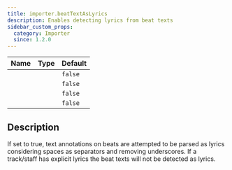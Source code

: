 ```yaml
---
title: importer.beatTextAsLyrics
description: Enables detecting lyrics from beat texts
sidebar_custom_props:
  category: Importer
  since: 1.2.0
---
```


<SinceBadge since="1.2.0" />

<table className="table table-striped table-condensed type-table">
    <thead>
        <tr>
          <th>Name</th>
          <th>Type</th>
          <th>Default</th>
        </tr>
    </thead>
    <tbody>
        <tr>
          <td><CodeBadge type="js" name="importer.beatTextAsLyrics" /></td>
          <td><CodeBadge type="js" name="boolean" /></td>
          <td><code>false</code></td>
        </tr>
        <tr>
          <td><CodeBadge type="json" name="importer.beatTextAsLyrics" /></td>
          <td><CodeBadge type="json" name="boolean" /></td>
          <td><code>false</code></td>
        </tr>
        <tr>
          <td><CodeBadge type="net" name="Importer.BeatTextAsLyrics" /></td>
          <td><CodeBadge type="net" name="bool" /></td>
          <td><code>false</code></td>
        </tr>
        <tr>
          <td><CodeBadge type="android" name="importer.beatTextAsLyrics" /></td>
          <td><CodeBadge type="android" name="Boolean" /></td>
          <td><code>false</code></td>
        </tr>
    </tbody>
</table>

## Description
If set to true, text annotations on beats are attempted to be parsed as
lyrics considering spaces as separators and removing underscores.
If a track/staff has explicit lyrics the beat texts will not be detected as lyrics.
